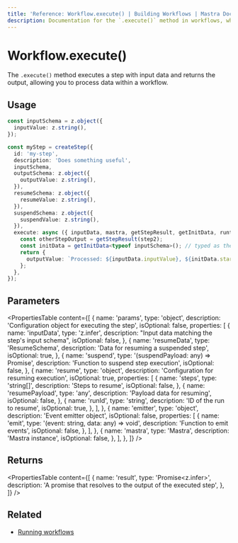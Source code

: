 ```yaml
---
title: 'Reference: Workflow.execute() | Building Workflows | Mastra Docs'
description: Documentation for the `.execute()` method in workflows, which executes a step with input data and returns the output.
---
```


# Workflow.execute()

The `.execute()` method executes a step with input data and returns the output, allowing you to process data within a workflow.

## Usage

```typescript
const inputSchema = z.object({
  inputValue: z.string(),
});

const myStep = createStep({
  id: 'my-step',
  description: 'Does something useful',
  inputSchema,
  outputSchema: z.object({
    outputValue: z.string(),
  }),
  resumeSchema: z.object({
    resumeValue: z.string(),
  }),
  suspendSchema: z.object({
    suspendValue: z.string(),
  }),
  execute: async ({ inputData, mastra, getStepResult, getInitData, runtimeContext }) => {
    const otherStepOutput = getStepResult(step2);
    const initData = getInitData<typeof inputSchema>(); // typed as the input schema variable (zod schema)
    return {
      outputValue: `Processed: ${inputData.inputValue}, ${initData.startValue} (runtimeContextValue: ${runtimeContext.get('runtimeContextValue')})`,
    };
  },
});
```

## Parameters

<PropertiesTable
  content={[
    {
      name: 'params',
      type: 'object',
      description: 'Configuration object for executing the step',
      isOptional: false,
      properties: [
        {
          name: 'inputData',
          type: 'z.infer<TInput>',
          description: "Input data matching the step's input schema",
          isOptional: false,
        },
        {
          name: 'resumeData',
          type: 'ResumeSchema',
          description: 'Data for resuming a suspended step',
          isOptional: true,
        },
        {
          name: 'suspend',
          type: '(suspendPayload: any) => Promise<void>',
          description: 'Function to suspend step execution',
          isOptional: false,
        },
        {
          name: 'resume',
          type: 'object',
          description: 'Configuration for resuming execution',
          isOptional: true,
          properties: [
            {
              name: 'steps',
              type: 'string[]',
              description: 'Steps to resume',
              isOptional: false,
            },
            {
              name: 'resumePayload',
              type: 'any',
              description: 'Payload data for resuming',
              isOptional: false,
            },
            {
              name: 'runId',
              type: 'string',
              description: 'ID of the run to resume',
              isOptional: true,
            },
          ],
        },
        {
          name: 'emitter',
          type: 'object',
          description: 'Event emitter object',
          isOptional: false,
          properties: [
            {
              name: 'emit',
              type: '(event: string, data: any) => void',
              description: 'Function to emit events',
              isOptional: false,
            },
          ],
        },
        {
          name: 'mastra',
          type: 'Mastra',
          description: 'Mastra instance',
          isOptional: false,
        },
      ],
    },
  ]}
/>

## Returns

<PropertiesTable
  content={[
    {
      name: 'result',
      type: 'Promise<z.infer<TOutput>>',
      description: 'A promise that resolves to the output of the executed step',
    },
  ]}
/>

## Related

- [Running workflows](../../docs/workflows/overview.mdx#running-workflows)

